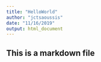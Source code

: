 ```yaml
---
title: "HelloWorld"
author: "jctsaoussis"
date: "11/16/2019"
output: html_document
---
```


## This is a markdown file


